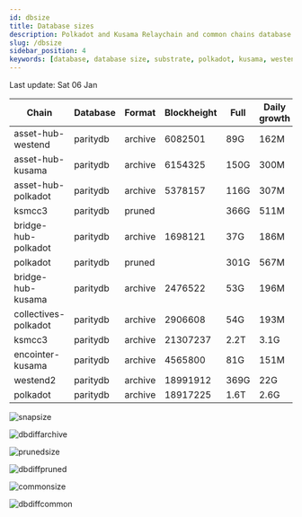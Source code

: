```yaml
---
id: dbsize
title: Database sizes
description: Polkadot and Kusama Relaychain and common chains database sizes
slug: /dbsize
sidebar_position: 4
keywords: [database, database size, substrate, polkadot, kusama, westend]
---
```



Last update: Sat 06 Jan

| Chain    | Database   | Format | Blockheight | Full         | Daily growth |
| ------------------------| ----------- | -------- | ------- | ---------- | ----- | 
| asset-hub-westend | paritydb | archive | 6082501 | 89G | 162M |
| asset-hub-kusama | paritydb | archive | 6154325 | 150G | 300M |
| asset-hub-polkadot | paritydb | archive | 5378157 | 116G | 307M |
| ksmcc3 | paritydb | pruned |  | 366G | 511M |
| bridge-hub-polkadot | paritydb | archive | 1698121 | 37G | 186M |
| polkadot | paritydb | pruned |  | 301G | 567M |
| bridge-hub-kusama | paritydb | archive | 2476522 | 53G | 196M |
| collectives-polkadot | paritydb | archive | 2906608 | 54G | 193M |
| ksmcc3 | paritydb | archive | 21307237 | 2.2T | 3.1G |
| encointer-kusama | paritydb | archive | 4565800 | 81G | 151M |
| westend2 | paritydb | archive | 18991912 | 369G | 22G |
| polkadot | paritydb | archive | 18917225 | 1.6T | 2.6G |

![snapsize](/img/archivesize.png)

![dbdiffarchive](/img/dbdiffrelay.png)

![prunedsize](/img/prunedsize.png)

![dbdiffpruned](/img/dbdiffpruned.png)

![commonsize](/img/commonsize.png)

![dbdiffcommon](/img/dbdiffcommon.png)
